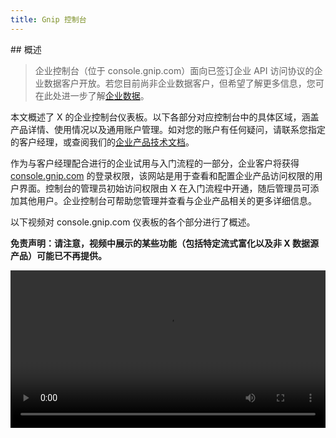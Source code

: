 ```yaml
---
title: Gnip 控制台
---
```


<div id="overview">
  ## 概述
</div>

> 企业控制台（位于 console.gnip.com）面向已签订企业 API 访问协议的企业数据客户开放。若您目前尚非企业数据客户，但希望了解更多信息，您可在此处进一步了解[企业数据](https://developer.x.com/en/products/x-api/enterprise)。

本文概述了 X 的企业控制台仪表板。以下各部分对应控制台中的具体区域，涵盖产品详情、使用情况以及通用账户管理。如对您的账户有任何疑问，请联系您指定的客户经理，或查阅我们的[企业产品技术文档](/zh/x-api/enterprise-gnip-2.0/enterprise-gnip)。

作为与客户经理配合进行的企业试用与入门流程的一部分，企业客户将获得 [console.gnip.com](http://console.gnip.com) 的登录权限，该网站是用于查看和配置企业产品访问权限的用户界面。控制台的管理员初始访问权限由 X 在入门流程中开通，随后管理员可添加其他用户。企业控制台可帮助您管理并查看与企业产品相关的更多详细信息。 

以下视频对 console.gnip.com 仪表板的各个部分进行了概述。 

**免责声明：请注意，视频中展示的某些功能（包括特定流式富化以及非 X 数据源产品）可能已不再提供。**

<video controls width="100%">
  <source src="https://cdn.cms-twdigitalassets.com/content/dam/developer-twitter/videos/console.mp4" type="video/mp4" />

  您的浏览器不支持 video 标签。
</video>

<div id="products-tab">
  ## 产品选项卡
</div>

登录您的账户并进入 [console.gnip.com](http://console.gnip.com) 后，您将停留在仪表板的“产品”选项卡。此页面提供您账户当前可用企业产品的概览。

对于采用流式投递的产品（如 PowerTrack 或 Decahose），此页面会列出产品名称、流标签、当前活跃连接数、（如适用）每个流的当前活跃规则数量，以及最近 24 小时内投递的活动原始计数（例如帖子）。

对于采用 REST 投递的产品（如 Search API），此页面会列出产品名称、标签（也显示为“streams”）、通过这些端点返回的当前活动（例如帖子），以及每个端点的多种请求计数。

请注意，[Usage API](/zh/x-api/enterprise-gnip-2.0/fundamentals/usage) 可通过编程方式提供上述大部分数据。

点击名称或设置按钮可查看每个流的具体详情。

<Frame>
  <img src="/images/products-tab.png.twimg.1920.png" />
</Frame>

<div id="overview">
  ### 概览
</div>

在主控制台点击某个流即可进入该流的概览页面。

对于流式投递产品，此页面包括：

1. 各个具体流连接向你投递活动数量的趋势图

2. 当前该流上处于活跃状态的连接详情（连接 ID 和 IP 地址）

3. 该流的近期连接、断开连接和规则更新事件日志

请注意，可通过右上角的链接调整图表的刻度。你可以点击图表正下方图例中的相应项，切换显示单个连接和断开事件。

<Frame>
  <img src="/images/stream-overview.png.twimg.1920.png" />
</Frame>

<div id="connections">
  ### 连接
</div>

“连接”页面提供你的流中最近连接事件的详细信息。其中包括每次连接的开始和结束时间（UTC 24 小时制）、每次连接的持续时长、发起连接的服务器 IP、用于参考的唯一连接 ID，以及当前连接状态。状态对应于该连接的最新事件——例如“客户端已连接”，或“已断开连接”（并标注断开类型）。有关连接调试的更多信息，请参阅[断连说明指南](/zh/x-api/enterprise-gnip-2.0/powertrack-api#integrating-with-powertrack)。

<Frame>
  <img src="/images/connections.png.twimg.1920.png" />
</Frame>

<div id="api-help">
  ### API 帮助
</div>

“API 帮助”页面会提供你的流对应的 API 端点 URL，以及（如适用）该流的规则 API 端点。除此之外，还包含示例 curl 命令，并说明如何连接到流端点，以及如何通过编程方式在该流的规则 API 端点添加、删除和列出规则。

<Frame>
  <img src="/images/api-help.png.twimg.1920.png" />
</Frame>

<div id="rules">
  ### 规则
</div>

“规则”选项卡适用于 PowerTrack 流，提供一个通过用户界面手动输入纯文本规则的快速入门途径。请注意，该界面采用此手动方式最多仅支持添加 1000 条规则，且仅应用于初期测试。我们建议在任何生产环境中，通过 [Rules API](/zh/x-api/enterprise-gnip-2.0/powertrack-api#api-reference-index) 以编程方式管理规则。

<Frame>
  <img src="/images/rules.png.twimg.1920.png" />
</Frame>

<div id="settings">
  ### 设置
</div>

“设置”选项卡用于切换流中数据的输出格式，支持多种格式选项。要切换格式，只需使用相应的单选按钮。更改将在重新连接到流时生效。请注意，更新此设置会在下一次请求或连接时立即生效，并且新格式可能会导致你的解析器出现问题。

**请注意：** 若要获取尽可能多的数据，建议选择“保留数据的原始格式”。该选项将按[此处](/zh/x-api/enterprise-gnip-2.0/fundamentals/data-dictionary#post-object)所述返回增强的原生格式数据。Activity Streams 格式说明见[此处](/zh/x-api/enterprise-gnip-2.0/fundamentals/data-dictionary#activity-object)。

<Frame>
  <img src="/images/settings-format.png.twimg.1920.png" />
</Frame>

<div id="usage-tab">
  ## 使用标签页
</div>

“使用”标签页可提供不同时间段内你的流使用情况的洞察。若需以编程方式访问使用信息，请参阅[Usage API](/zh/x-api/enterprise-gnip-2.0/fundamentals/usage)。

<div id="monthly">
  ### 每月
</div>

“每月使用量”页面按产品细分显示你的流式用量。例如，对于某个数据源，覆盖类产品（如 PowerTrack、Historical PowerTrack 和 PowerTrack Replay）会被归为一组，既分别提供各自的数据，也提供合并汇总的总计数。计数包含本月至今、预计月末（基于本月迄今的使用情况及本月剩余时间）以及前两个月的计数。

需要注意，这些计数会在每个产品和流层面去重。如果你通过多个连接从同一 PowerTrack 流接收到相同的帖子（Post），则该帖子在此仅计数一次。计数将每 24 小时于 00:00 UTC 更新。

<div id="daily">
  ### 每日
</div>

“每日用量”页面按产品细分，提供当月每一天的去重计数。计数每 24 小时在协调世界时（UTC）00:00 更新。

<div id="rules">
  ### 规则
</div>

规则限制取决于您所签订的 PowerTrack 规则套餐，并在给定“类型”的所有流中统一生效。每当新增或删除规则时，计数都会更新。

<div id="account-tab">
  ## 账户标签页
</div>

<div id="my-profile">
  ### 我的个人资料
</div>

在此查看您的个人资料详情并更改密码。此外，您可以为自己的账户设置使用阈值通知。API 状态通知可在状态页面 https://api.twitterstat.us 查看。

<div id="account-settings">
  ### 账户设置
</div>

您可以添加、删除和编辑用户，并为单个用户和使用量阈值警报配置电子邮件通知。

<Frame>
  <img src="/images/account-settings.png.twimg.1920.png" />
</Frame>

请注意，用户分为三种类型：Account Admin、User 和 Email Only。

- Account Admin 可以创建、删除和编辑其他用户，并可使用用户名（电子邮件）和密码进行基本身份验证以连接企业 API
- User 无法创建或修改其他用户，但可以使用用户名（电子邮件）和密码进行基本身份验证以连接企业 API
- Email Only 用户无法访问仪表板，无权连接企业 API，且仅在“通知”部分被配置为接收时才会收到通知。

<div id="usage-thresholds">
  ### 使用阈值
</div>

为你的产品配置用量阈值。对在个人资料中启用了相关通知的用户而言，无论是每个产品的预警阈值还是关键阈值，均会触发电子邮件提醒。

<Frame>
  <img src="/images/usage-thresholds.png.twimg.1920.png" />
</Frame>

请注意，这些阈值每天在 19:30（UTC）进行一次评估，非实时评估。